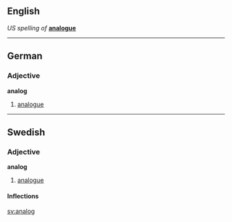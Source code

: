 ==English==
''US spelling of '' '''[[analogue]]'''

----
==German==
===Adjective===
'''analog'''
#[[analogue]]

----
==Swedish==
===Adjective===
'''analog'''
#[[analogue]]
====Inflections====
{{sv-adj-un|analog|analogt|&nbps;|analoga|analoga}}

[[sv:analog]]